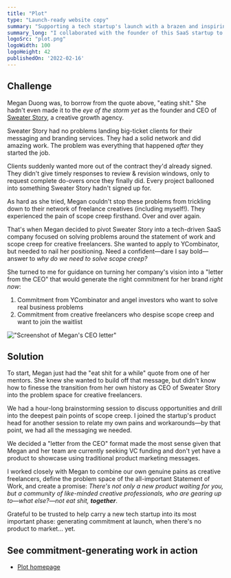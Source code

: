 ```yaml
---
title: "Plot"
type: "Launch-ready website copy"
summary: "Supporting a tech startup's launch with a brazen and inspiring letter from the CEO, tailored to generate commitment from VCs and creative freelancers."
summary_long: "I collaborated with the founder of this SaaS startup to translate our real-world pains around the Statement of Work and scope creep into a 'letter from the CEO' that accomplishes two disparate but equally important goals: generate commitment from VCs and prospective users alike."
logoSrc: "plot.png"
logoWidth: 100
logoHeight: 42
publishedOn: '2022-02-16'
---
```


## Challenge

Megan Duong was, to borrow from the quote above, "eating shit." She hadn't even made it to the _eye of the storm yet_ as
the founder and CEO of [Sweater Story](https://www.sweaterstory.com/), a creative growth agency.

Sweater Story had no problems landing big-ticket clients for their messaging and branding services. They had a solid
network and did amazing work. The problem was everything that happened _after_ they started the job.

Clients suddenly wanted more out of the contract they'd already signed. They didn't give timely responses to review
&amp; revision windows, only to request complete do-overs once they finally did. Every project ballooned into something Sweater Story hadn't signed up for.

As hard as she tried, Megan couldn't stop these problems from trickling down to their network of freelance creatives
(including myself!). They experienced the pain of scope creep firsthand. Over and over again.

That's when Megan decided to pivot Sweater Story into a tech-driven SaaS company focused on solving problems around the
statement of work and scope creep for creative freelancers. She wanted to apply to YCombinator, but needed to nail her
positioning. Need a confident&mdash;dare I say bold&mdash;answer to _why do we need to solve scope creep?_

She turned to me for guidance on turning her company's vision into a "letter from the CEO" that would generate the right
commitment for her brand _right now_:

1. Commitment from YCombinator and angel investors who want to solve real business problems
2. Commitment from creative freelancers who <span className="text-orange font-semibold">despise</span> scope creep and
   want to join the waitlist

!["Screenshot of Megan's CEO letter"](/static/projects/plot/copy.png)

## Solution

To start, Megan just had the "eat shit for a while" quote from one of her mentors. She knew she wanted to build off that
message, but didn't know how to finesse the transition from her own history as CEO of Sweater Story into the problem
space for creative freelancers.

We had a hour-long brainstorming session to discuss opportunities and drill into the deepest pain points of scope creep.
I joined the startup's product head for another session to relate my own pains and workarounds&mdash;by that point, we
had all the messaging we needed.

We decided a "letter from the CEO" format made the most sense given that Megan and her team are currently seeking VC
funding and don't yet have a product to showcase using traditional product marketing messages.

I worked closely with Megan to combine our own genuine pains as creative freelancers, define the problem space of the
all-important Statement of Work, and create a promise: *There's not only a new product waiting for you, but a community
of like-minded creative professionals, who are gearing up to&mdash;what else?&mdash;not eat shit, **together***.

Grateful to be trusted to help carry a new tech startup into its most important phase: generating commitment at launch,
when <span className="text-orange font-semibold">there's no product to market</span>... yet.

## See commitment-generating work in action

- [Plot homepage](https://www.tryplot.com/)
